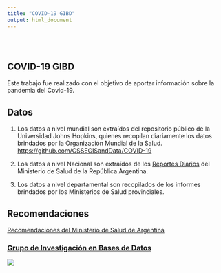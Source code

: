 ```yaml
---
title: "COVID-19 GIBD"
output: html_document
---
```


<style type="text/css">
.title {
  display: none;
}

#getting-started img {
  margin-right: 10px;
}

</style>

<div class="row" style="padding-top: 30px;">
<div class="col-sm-6">


# **COVID-19 GIBD**

Este trabajo fue realizado con el objetivo de aportar información sobre la pandemia del Covid-19.

## Datos

1. Los datos a nivel mundial son extraídos del repositorio público de la Universidad Johns Hopkins, quienes recopilan diariamente los datos brindados por la Organización Mundial de la Salud. [https://github.com/CSSEGISandData/COVID-19](https://github.com/CSSEGISandData/COVID-19)

2. Los datos a nivel Nacional son extraídos de los [Reportes Diarios](https://www.argentina.gob.ar/coronavirus/informe-diario) del Ministerio de Salud de la República Argentina.

3. Los datos a nivel departamental son recopilados de los informes brindados por los Ministerios de Salud provinciales.


## Recomendaciones

[Recomendaciones del Ministerio de Salud de Argentina](https://www.argentina.gob.ar/coronavirus/cuidarnos)




</div>
<div class="col-sm-6">

### [Grupo de Investigación en Bases de Datos](http://www.frcu.utn.edu.ar/gibd/)

<a href = "http://www.frcu.utn.edu.ar/gibd/">
![](images/logo.jpg)
</a>
</div>






<!-- ## Recomendaciones -->

<!-- [Recomendaciones del Ministerio de Salud de Argentina](https://www.argentina.gob.ar/coronavirus/cuidarnos) -->


